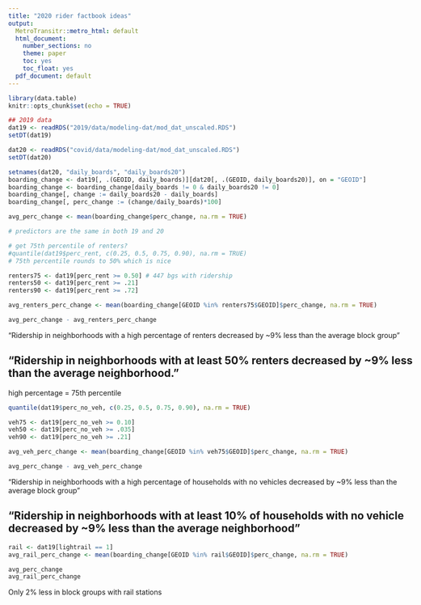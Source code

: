 ```yaml
---
title: "2020 rider factbook ideas"
output:
  MetroTransitr::metro_html: default
  html_document:
    number_sections: no
    theme: paper
    toc: yes
    toc_float: yes
  pdf_document: default
---
```

<style type="text/css">
html {
  max-width: 10.5in;
  margin: 1.25in 0.75in;
  font-family: "Calibri", helvetica, sans-serif;
  font-size: 11pt;
}

body { width: 8.5in;
       max-width: 10.5in;
}
</style>

```r
library(data.table)
knitr::opts_chunk$set(echo = TRUE)
```

```r
## 2019 data
dat19 <- readRDS("2019/data/modeling-dat/mod_dat_unscaled.RDS")
setDT(dat19)

dat20 <- readRDS("covid/data/modeling-dat/mod_dat_unscaled.RDS")
setDT(dat20)
```


```r
setnames(dat20, "daily_boards", "daily_boards20")
boarding_change <- dat19[, .(GEOID, daily_boards)][dat20[, .(GEOID, daily_boards20)], on = "GEOID"]
boarding_change <- boarding_change[daily_boards != 0 & daily_boards20 != 0]
boarding_change[, change := daily_boards20 - daily_boards]
boarding_change[, perc_change := (change/daily_boards)*100]

avg_perc_change <- mean(boarding_change$perc_change, na.rm = TRUE)
```

```r
# predictors are the same in both 19 and 20

# get 75th percentile of renters?
#quantile(dat19$perc_rent, c(0.25, 0.5, 0.75, 0.90), na.rm = TRUE)
# 75th percentile rounds to 50% which is nice

renters75 <- dat19[perc_rent >= 0.50] # 447 bgs with ridership
renters50 <- dat19[perc_rent >= .21]
renters90 <- dat19[perc_rent >= .72]

avg_renters_perc_change <- mean(boarding_change[GEOID %in% renters75$GEOID]$perc_change, na.rm = TRUE)

avg_perc_change - avg_renters_perc_change
```

"Ridership in neighborhoods with a high percentage of renters decreased by ~9% less than the average block group"

## "Ridership in neighborhoods with at least 50% renters decreased by ~9% less than the average neighborhood."

high percentage = 75th percentile

```r
quantile(dat19$perc_no_veh, c(0.25, 0.5, 0.75, 0.90), na.rm = TRUE)

veh75 <- dat19[perc_no_veh >= 0.10] 
veh50 <- dat19[perc_no_veh >= .035]
veh90 <- dat19[perc_no_veh >= .21]

avg_veh_perc_change <- mean(boarding_change[GEOID %in% veh75$GEOID]$perc_change, na.rm = TRUE)

avg_perc_change - avg_veh_perc_change
```

"Ridership in neighborhoods with a high percentage of households with no vehicles decreased by ~9% less than the average block group"

## "Ridership in neighborhoods with at least 10% of households with no vehicle decreased by ~9% less than the average neighborhood"


```r
rail <- dat19[lightrail == 1]
avg_rail_perc_change <- mean(boarding_change[GEOID %in% rail$GEOID]$perc_change, na.rm = TRUE)

avg_perc_change 
avg_rail_perc_change
```
Only 2% less in block groups with rail stations


